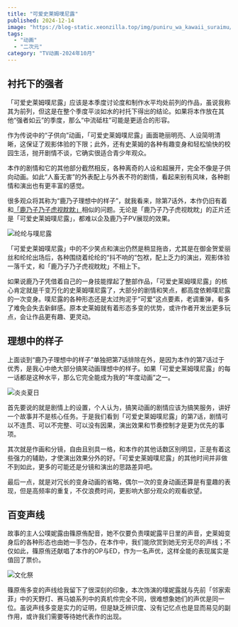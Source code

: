 ```yaml
---
title: "可爱史莱姆噗尼露"
published: 2024-12-14
image: "https://blog-static.xeonzilla.top/img/puniru_wa_kawaii_suraimu/cover.avif"
tags:
  - "动画"
  - "二次元"
category: "TV动画-2024年10月"
---
```

## 衬托下的强者
「可爱史莱姆噗尼露」应该是本季度讨论度和制作水平均处前列的作品，虽说我称其为前列，但这是在整个季度平淡如水的衬托下得出的结论。如果将本作放在其他“强者如云”的季度，那么“中流砥柱”可能是更适合的形容。

作为传说中的“子供向”动画，「可爱史莱姆噗尼露」画面艳丽明亮、人设简明清晰，这保证了观影体验的下限；此外，还有史莱姆的各种有趣变身和轻松愉快的校园生活，抛开剧情不谈，它确实很适合青少年观众。

本作的剧情和它的其他部分截然相反，各种离奇的人设和超展开，完全不像是子供向动画。如此“人畜无害”的外表配上与外表不符的剧情，看起来别有风味，各种剧情和演出也有更丰富的感觉。

很多观众将其称为“鹿乃子理想中的样子”，就我看来，除第7话外，本作仍旧有着和[「鹿乃子乃子虎视眈眈」](/posts/shikanoko/)相似的问题。无论是「鹿乃子乃子虎视眈眈」的正片还是「可爱史莱姆噗尼露」，都难以企及鹿乃子PV展现的效果。

![纶纶与噗尼露](https://blog-static.xeonzilla.top/img/puniru_wa_kawaii_suraimu/01.avif "纶纶与噗尼露")

「可爱史莱姆噗尼露」中的不少笑点和演出仍然是稍显拖沓，尤其是在御金贺爱丽丝和纶纶出场后，各种围绕着纶纶的“抖不响的”包袱，配上乏力的演出，观影体验一落千丈，和「鹿乃子乃子虎视眈眈」不相上下。

如果说鹿乃子凭借着自己的一身技能撑起了整部作品，「可爱史莱姆噗尼露」的核心肯定就是千变万化的史莱姆噗尼露了，大部分的剧情和笑点，都高度依赖噗尼露的一次变身。噗尼露的各种形态还是太过拘泥于“可爱”这点要素，老调重弹，看多了难免会失去新鲜感。原本史莱姆就有着形态多变的优势，或许作者开发出更多玩点，会让作品更有趣、更灵动。

## 理想中的样子
上面谈到“鹿乃子理想中的样子”单独把第7话排除在外，是因为本作的第7话过于优秀，是我心中绝大部分搞笑动画理想中的样子。如果「可爱史莱姆噗尼露」的每一话都是这种水平，那么它完全能成为我的“年度动画”之一。

![炎炎夏日](https://blog-static.xeonzilla.top/img/puniru_wa_kawaii_suraimu/02.avif "炎炎夏日")

首先要说的就是剧情上的设置，个人认为，搞笑动画的剧情应该为搞笑服务，讲好一个故事并不是核心任务。于是我们看到「可爱史莱姆噗尼露」的第7话，剧情可以不连贯、可以不完整、可以没有因果，演出效果和节奏控制才是更为优先的事项。

其次就是作画和分镜，自由且别具一格，和本作的其他话数区别明显，正是有着这些强力的辅助，才使演出效果分外的好。「可爱史莱姆噗尼露」的其他时间并非做不到如此，更多的可能还是分镜和演出的思路差异吧。

最后一点，就是对冗长的变身动画的省略，偶尔一次的变身动画还算是有童趣的表现，但是高频率的重复，不仅浪费时间，更影响大部分观众的观看欲望。

## 百变声线
故事的主人公噗妮露由篠原侑配音，她不仅要负责噗妮露平日里的声音，史莱姆变身后的各种形态也由她一手包办，在本作中，我们能欣赏到她无穷无尽的声线；不仅如此，篠原侑还献唱了本作的OP与ED，作为一名声优，这样全能的表现属实是值回了票价。

![文化祭](https://blog-static.xeonzilla.top/img/puniru_wa_kawaii_suraimu/03.avif "文化祭")

篠原侑多变的声线给我留下了很深刻的印象，本次饰演的噗妮露就与先前「邻家索菲」中的天野灯、赛马娘系列中的真机伶完全不同，很难想象她们的声优是同一位。虽说声线多变是实力的证明，但是缺乏辨识度、没有记忆点也是显而易见的副作用，或许我们需要等待她代表作的出现。
